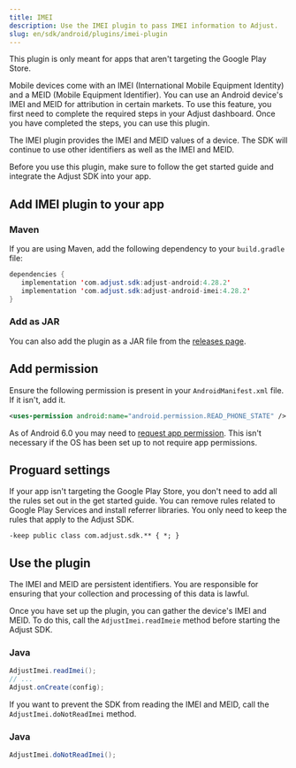 ```yaml
---
title: IMEI
description: Use the IMEI plugin to pass IMEI information to Adjust.
slug: en/sdk/android/plugins/imei-plugin
---
```


<Callout type="important">

This plugin is only meant for apps that aren't targeting the Google Play Store.


</Callout>

Mobile devices come with an <Abbr>IMEI (International Mobile Equipment Identity)</Abbr>  and a <Abbr>MEID (Mobile Equipment Identifier)</Abbr>. You can use an Android device's IMEI and MEID for attribution in certain markets. To use this feature, you first need to complete the required steps in your Adjust dashboard. Once you have completed the steps, you can use this plugin.

The IMEI plugin provides the IMEI and MEID values of a device. The SDK will continue to use other identifiers as well as the IMEI and MEID.

Before you use this plugin, make sure to follow the get started guide and integrate the Adjust SDK into your app.

## Add IMEI plugin to your app

### Maven

If you are using Maven, add the following dependency to your `build.gradle` file:

```java
dependencies {
   implementation 'com.adjust.sdk:adjust-android:4.28.2'
   implementation 'com.adjust.sdk:adjust-android-imei:4.28.2'
}
```

### Add as JAR

You can also add the plugin as a JAR file from the [releases page](https://github.com/adjust/android_sdk/releases).

## Add permission

Ensure the following permission is present in your `AndroidManifest.xml` file. If it isn't, add it.

```xml
<uses-permission android:name="android.permission.READ_PHONE_STATE" />
```

As of Android 6.0 you may need to [request app permission](https://developer.android.com/training/permissions/requesting). This isn't necessary if the OS has been set up to not require app permissions.

## Proguard settings

If your app isn't targeting the Google Play Store, you don't need to add all the rules set out in the get started guide. You can remove rules related to Google Play Services and install referrer libraries. You only need to keep the rules that apply to the Adjust SDK.

```
-keep public class com.adjust.sdk.** { *; }
```

## Use the plugin

<Callout type="important">

The IMEI and MEID are persistent identifiers. You are responsible for ensuring that your collection and processing of this data is lawful.

</Callout>

Once you have set up the plugin, you can gather the device's IMEI and MEID. To do this, call the `AdjustImei.readImeie` method before starting the Adjust SDK.

<Tabs>
<Tab>

### Java

```java
AdjustImei.readImei();
// ...
Adjust.onCreate(config);
```

</Tab>
</Tabs>

If you want to prevent the SDK from reading the IMEI and MEID, call the `AdjustImei.doNotReadImei` method.

<Tabs>
<Tab>

### Java

```java
AdjustImei.doNotReadImei();
```

</Tab>
</Tabs>
